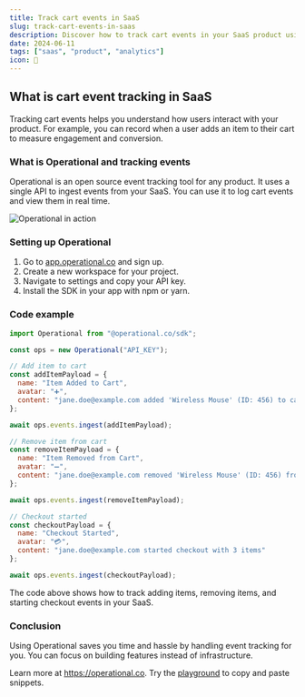 ```yaml
---
title: Track cart events in SaaS
slug: track-cart-events-in-saas
description: Discover how to track cart events in your SaaS product using Operational for better user insights.
date: 2024-06-11
tags: ["saas", "product", "analytics"]
icon: 🛒
---
```


## What is cart event tracking in SaaS

Tracking cart events helps you understand how users interact with your product. For example, you can record when a user adds an item to their cart to measure engagement and conversion.

### What is Operational and tracking events

Operational is an open source event tracking tool for any product. It uses a single API to ingest events from your SaaS. You can use it to log cart events and view them in real time.

![Operational in action](https://operational.co/images/misc/ops-usage.jpg)

### Setting up Operational

1. Go to [app.operational.co](https://app.operational.co) and sign up.
2. Create a new workspace for your project.
3. Navigate to settings and copy your API key.
4. Install the SDK in your app with npm or yarn.

### Code example

```javascript
import Operational from "@operational.co/sdk";

const ops = new Operational("API_KEY");

// Add item to cart
const addItemPayload = {
  name: "Item Added to Cart",
  avatar: "➕",
  content: "jane.doe@example.com added 'Wireless Mouse' (ID: 456) to cart"
};

await ops.events.ingest(addItemPayload);

// Remove item from cart
const removeItemPayload = {
  name: "Item Removed from Cart",
  avatar: "➖",
  content: "jane.doe@example.com removed 'Wireless Mouse' (ID: 456) from cart"
};

await ops.events.ingest(removeItemPayload);

// Checkout started
const checkoutPayload = {
  name: "Checkout Started",
  avatar: "💳",
  content: "jane.doe@example.com started checkout with 3 items"
};

await ops.events.ingest(checkoutPayload);
```

The code above shows how to track adding items, removing items, and starting checkout events in your SaaS.

### Conclusion

Using Operational saves you time and hassle by handling event tracking for you. You can focus on building features instead of infrastructure.

Learn more at https://operational.co. Try the [playground](https://operational.co/playground) to copy and paste snippets.
